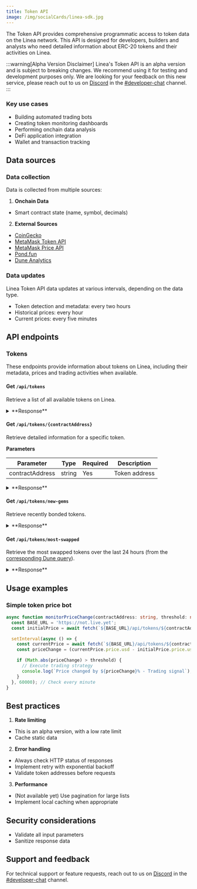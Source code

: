 ```yaml
---
title: Token API
image: /img/socialCards/linea-sdk.jpg
---
```


The Token API provides comprehensive programmatic access to token data on the Linea network.
This API is designed for developers, builders and analysts who need detailed information about ERC-20 tokens and their activities on Linea.

:::warning[Alpha Version Disclaimer]
Linea's Token API is an alpha version and is subject to breaking changes.
We recommend using it for testing and development purposes only.
We are looking for your feedback on this new service,
please reach out to us on [Discord](https://discord.com/invite/linea) in the [#developer-chat](https://discord.com/channels/1141419161893998702/1141419163223593024) channel.
:::

### Key use cases

- Building automated trading bots
- Creating token monitoring dashboards
- Performing onchain data analysis
- DeFi application integration
- Wallet and transaction tracking

## Data sources

### Data collection

Data is collected from multiple sources:

1. **Onchain Data**
 - Smart contract state (name, symbol, decimals)

2. **External Sources**
 - [CoinGecko](https://www.coingecko.com/en/api)
 - [MetaMask Token API](https://docs.cx.metamask.io/docs/token-v2/)
 - [MetaMask Price API](https://docs.cx.metamask.io/docs/price/)
 - [Pond.fun](https://pond.fun/)
 - [Dune Analytics](https://dune.com/)

### Data updates

Linea Token API data updates at various intervals, depending on the data type.

- Token detection and metadata: every two hours
- Historical prices: every hour
- Current prices: every five minutes

## API endpoints

### Tokens

These endpoints provide information about tokens on Linea,
including their metadata, prices and trading activities when available.

#### Get `/api/tokens`

Retrieve a list of all available tokens on Linea.

<details>
  <summary>**Response**</summary>
  ```json
  [
    {
      "name": "Wrapped Ether",
      "symbol": "WETH",
      "decimals": 18,
      "logo": "https://s2.coinmarketcap.com/static/img/coins/64x64/2396.png",
      "contractAddress": "0xe5d7c2a44ffddf6b295a15c148167daaaf5cf34f",
      "currentPrice": "3321.74000000000000",
      "priceUpdatedAt": "2025-01-09T09:36:02.194Z",
      "info": {
        "prices": [
          {
            "price": "3321.74000000000000",
            "date": "2025-01-09T09:00:00.000Z"
          }
        ],
        "sells": 3279,
        "buys": 3722,
        "graduatedAt": null
      }
    }
  ]
  ```
</details>

#### Get `/api/tokens/{contractAddress}`

Retrieve detailed information for a specific token.

**Parameters**

| Parameter         | Type   | Required | Description     |
|-------------------|--------|----------|-----------------|
| contractAddress   | string | Yes      | Token address   |

  <details>
    <summary>**Response**</summary>
    ```json
    {
      "name": "Wrapped Ether",
      "symbol": "WETH",
      "decimals": 18,
      "logo": "https://s2.coinmarketcap.com/static/img/coins/64x64/2396.png",
      "contractAddress": "0xe5d7c2a44ffddf6b295a15c148167daaaf5cf34f",
      "currentPrice": "3321.74000000000000",
      "priceUpdatedAt": "2025-01-09T09:36:02.194Z",
      "info": {
          "prices": [
              {
                  "price": "3321.74000000000000",
                  "date": "2025-01-09T09:00:00.000Z"
              }
          ],
          "sells": 3279,
          "buys": 3722,
          "graduatedAt": null
      }
    }
    ```
  </details>

#### Get `/api/tokens/new-gems`

Retrieve recently bonded tokens.

<details>
  <summary>**Response**</summary>
  ```json
  [
    {
      "name": "CatWifCap",
      "symbol": "CWC",
      "decimals": 18,
      "logo": "https://d12kvghf2eznx1.cloudfront.net/tokens/images/d0a931cd-7982-47e4-86c7-74be11ab0b09",
      "contractAddress": "0x092b9e25a7d143c83d44c27194f5cee7c1150f22",
      "currentPrice": "0.00013412000000",
      "priceUpdatedAt": "2025-01-09T09:45:04.799Z",
      "info": {
          "prices": [
              {
                  "price": "0.00013412000000",
                  "date": "2025-01-09T09:00:00.000Z"
              }
          ],
          "sells": 0,
          "buys": 0,
          "graduatedAt": "2024-12-01T18:19:42.095Z"
      }
    }
  ]
  ```
</details>

#### Get `/api/tokens/most-swapped`

Retrieve the most swapped tokens over the last 24 hours (from the [corresponding Dune query](https://dune.com/queries/4396527)).

  <details>
    <summary>**Response**</summary>
    ```json
    [
      {
        "name": "Foxy",
        "symbol": "FOXY",
        "decimals": 18,
        "logo": "https://i.ibb.co/MSKkFbf/logo.png",
        "contractAddress": "0x5fbdf89403270a1846f5ae7d113a989f850d1566",
        "currentPrice": "0.01080016000000",
        "priceUpdatedAt": "2025-01-09T09:50:05.106Z",
        "info": {
            "prices": [
                {
                    "price": "0.01078276000000",
                    "date": "2025-01-09T09:00:00.000Z"
                }
            ],
            "sells": 219,
            "buys": 212,
            "graduatedAt": null
        }
      }
    ]
    ```
</details>

## Usage examples

### Simple token price bot

```typescript
async function monitorPriceChange(contractAddress: string, threshold: number) {
  const BASE_URL = 'https://not.live.yet';
  const initialPrice = await fetch(`${BASE_URL}/api/tokens/${contractAddress}`).then(r => r.json());

  setInterval(async () => {
    const currentPrice = await fetch(`${BASE_URL}/api/tokens/${contractAddress}`).then(r => r.json());
    const priceChange = (currentPrice.price.usd - initialPrice.price.usd) / initialPrice.price.usd;

    if (Math.abs(priceChange) > threshold) {
      // Execute trading strategy
      console.log(`Price changed by ${priceChange}% - Trading signal`);
    }
  }, 60000); // Check every minute
}
```

## Best practices

1. **Rate limiting**
 - This is an alpha version, with a low rate limit
 - Cache static data

2. **Error handling**
 - Always check HTTP status of responses
 - Implement retry with exponential backoff
 - Validate token addresses before requests

3. **Performance**
 - (Not available yet) Use pagination for large lists
 - Implement local caching when appropriate

## Security considerations

- Validate all input parameters
- Sanitize response data

## Support and feedback

For technical support or feature requests,
reach out to us on [Discord](https://discord.com/invite/linea) in the [#developer-chat](https://discord.com/channels/1141419161893998702/1141419163223593024) channel.
